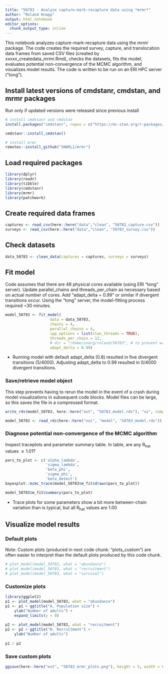 ```yaml
---
title: "50783 - Analyze capture-mark-recapture data using *mrmr*"
author: "Roland Knapp"
output: html_notebook
editor_options: 
  chunk_output_type: inline
---
```

This notebook analyzes capture-mark-recapture data using the *mrmr* package. The code creates the required survey, capture, and translocation data frames from saved CSV files (created by xxxxx_createdata_mrmr.Rmd), checks the datasets, fits the model, evaluates potential non-convergence of the MCMC algorithm, and visualizes model results. The code is written to be run on an ERI HPC server ("tong"). 

## Install latest versions of cmdstanr, cmdstan, and mrmr packages
Run only if updated versions were released since previous install
```r
# install cmdstanr and cmdstan
install.packages("cmdstanr", repos = c("https://mc-stan.org/r-packages/", getOption("repos")))

cmdstanr::install_cmdstan()

# install mrmr
remotes::install_github("SNARL1/mrmr")
```

## Load required packages
```r
library(dplyr)
library(readr)
library(tibble)
library(cmdstanr)
library(mrmr)
library(patchwork)
```

## Create required data frames
```r
captures <- read_csv(here::here("data","clean", "50783_capture.csv"))
surveys <- read_csv(here::here("data","clean", "50783_survey.csv"))
```

## Check datasets
```r
data_50783 <- clean_data(captures = captures, surveys = surveys)
```

## Fit model
Code assumes that there are 48 physical cores available (using ERI "tong" server). Update parallel_chains and threads_per_chain as necessary based on actual number of cores. 
Add "adapt_delta = 0.99" or similar if divergent transitions occur. Using the "tong" server, the model-fitting process required ~30 minutes. 
```r
model_50783 <- fit_model(
                    data = data_50783, 
                    chains = 4, 
                    parallel_chains = 4, 
                    cpp_options = list(stan_threads = TRUE),
                    threads_per_chain = 12, 
                    # dir = "/home/snarg/roland/50783", # to prevent writing to a locked system directory 
                    adapt_delta = 0.99)

```
* Running model with default adapt_delta (0.8) resulted in five divergent transitions (5/4000). Adjusting adapt_delta to 0.99 resulted in 0/4000 divergent transitions. 

### Save/retrieve model object
This step prevents having to rerun the model in the event of a crash during model visualizations in subsequent code blocks. Model files can be large, so this saves the file in a compressed format.
```r
write_rds(model_50783, here::here("out", "50783_model.rds"), "xz", compression = 9L)
```
```r
model_50783 <- read_rds(here::here("out", "model", "50783_model.rds"))
```

### Diagnose potential non-convergence of the MCMC algorithm
Inspect traceplots and parameter summary table. In table, are any R~hat~ values $\ge 1.01$?
```r
pars_to_plot <- c('alpha_lambda', 
                  'sigma_lambda', 
                  'beta_phi', 
                  'sigma_phi', 
                  'beta_detect')
bayesplot::mcmc_trace(model_50783$m_fit$draws(pars_to_plot))

model_50783$m_fit$summary(pars_to_plot)
```
* Trace plots for some parameters show a bit more between-chain variation than is typical, but all R~hat~ values are 1.00

## Visualize model results
### Default plots
Note: Custom plots (produced in next code chunk: "plots_custom") are often easier to interpret than the default plots produced by this code chunk.
```r
# plot_model(model_50783, what = "abundance")
# plot_model(model_50783, what = "recruitment")
# plot_model(model_50783, what = "survival")
```

### Customize plots
```r
library(ggplot2)
p1 <- plot_model(model_50783, what = "abundance") 
p1 <- p1 + ggtitle("A. Population size") +
    ylab("Number of adults") + 
    expand_limits(y = 0)
  
p2 <- plot_model(model_50783, what = "recruitment")
p2 <- p2 + ggtitle("B. Recruitment") +
    ylab("Number of adults")
  
p1 / p2
```

### Save custom plots
```r
ggsave(here::here("out", "50783_mrmr_plots.png"), height = 5, width = 6.5)
```

